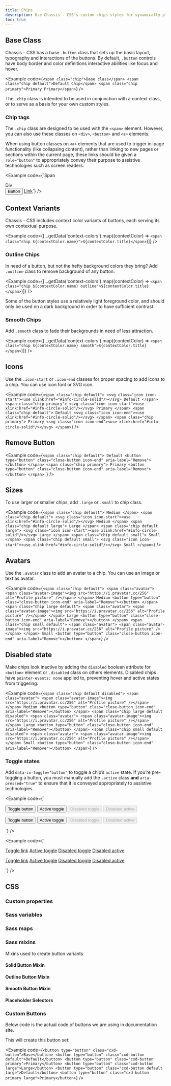 ```yaml
---
title: Chips
description: Use Chassis - CSS's custom chips styles for synamically placed small buttons for tags and more.
toc: true
---
```



<div class="button-examples">

## Base Class

Chassis - CSS has a base `.button` class that sets up the basic layout, typography and interactions of the buttons. By default, `.button` controls have body border and color definitions interactive abilities like focus and hover.

<Example code={`<span class="chip">Base class</span>
<span class="chip default">Default Chip</span>
<span class="chip primary">Primary Primary</span>`} />

The `.chip` class is intended to be used in conjunction with a context class, or to serve as a basis for your own custom styles.

### Chip tags

The `.chip` class are designed to be used with the `<span>` element. However, you can also use these classes on `<div>`, `<button>` and `<a>` elements.

When using button classes on `<a>` elements that are used to trigger in-page functionality (like collapsing content), rather than linking to new pages or sections within the current page, these links should be given a `role="button"` to appropriately convey their purpose to assistive technologies such as screen readers.

<Example code={`<span class="chip primary">Span</span>
<div class="chip primary">Div</div>
<button class="chip primary" type="button">Button</button>
<a class="chip primary" href="http://example.com" role="button">Link</a>`} />

## Context Variants

Chassis - CSS includes context color variants of buttons, each serving its own contextual purpose.

<Example code={[...getData('context-colors').map((contextColor) => `<span class="chip ${contextColor.name}">${contextColor.title}</span>`)]} />

<Callout name="warning-color-assistive-technologies" />

### Outline Chips

In need of a button, but not the hefty background colors they bring? Add `.outline` class to remove background of any button.

<Example code={[...getData('context-colors').map((contextColor) => `<span class="chip ${contextColor.name} outline">${contextColor.title}</span>`)]} />

<Callout>
  Some of the button styles use a relatively light foreground color, and should only be used on a dark background in order to have sufficient contrast.
</Callout>

### Smooth Chips

Add `.smooth` class to fade their backgrounds in need of less attraction.

<Example code={[...getData('context-colors').map((contextColor) => `<span class="chip ${contextColor.name} smooth">${contextColor.title}</span>`)]} />

## Icons

Use the `.icon-start` or `.icon-end` classes for proper spacing to add icons to a chip. You can use icon font or SVG icon.

<Example code={`<span class="chip default">
    <svg class="icon icon-start"><use xlink:href="#info-circle-solid"/></svg>
    Default
  </span>
  <span class="chip primary">
    <svg class="icon icon-start"><use xlink:href="#info-circle-solid"/></svg>
    Primary
  </span>
  <span class="chip default">
    Default
    <svg class="icon icon-end"><use xlink:href="#info-circle-solid"/></svg>
  </span>
  <span class="chip primary">
    Primary
    <svg class="icon icon-end"><use xlink:href="#info-circle-solid"/></svg>
  </span>`} />

## Remove Button

<Example code={`<span class="chip default">
    Default
    <button type="button" class="close-button icon-end" aria-label="Remove"></button>
  </span>
  <span class="chip primary">
    Primary
    <button type="button" class="close-button icon-end" aria-label="Remove"></button>
  </span>
`} />

## Sizes

To use larger or smaller chips, add `.large` or `.small` to chip class.

<Example code={`<span class="chip default">
    Medium
  </span>
  <span class="chip default">
    <svg class="icon icon-start"><use xlink:href="#info-circle-solid"/></svg>
    Medium
  </span>
  <span class="chip default large">
    Large
  </span>
  <span class="chip default large">
    <svg class="icon icon-start"><use xlink:href="#info-circle-solid"/></svg>
    Large
  </span>
  <span class="chip default small">
    Small
  </span>
  <span class="chip default small">
    <svg class="icon icon-start"><use xlink:href="#info-circle-solid"/></svg>
    Small
  </span>`} />

## Avatars

Use the `.avatar` class to add an avatar to a chip. You can use an image or text as avatar.

<Example code={`<span class="chip default">
    <span class="avatar">
      <span class="avatar-image"><img src="https://i.pravatar.cc/256" alt="Profile picture" /></span>
    </span>
    Medium
    <button type="button" class="close-button icon-end" aria-label="Remove"></button>
  </span>
  <span class="chip large default">
    <span class="avatar">
      <span class="avatar-image"><img src="https://i.pravatar.cc/256" alt="Profile picture" /></span>
    </span>
    Large
    <button type="button" class="close-button icon-end" aria-label="Remove"></button>
  </span>
  <span class="chip small default">
    <span class="avatar">
      <span class="avatar-image"><img src="https://i.pravatar.cc/256" alt="Profile picture" /></span>
    </span>
    Small
    <button type="button" class="close-button icon-end" aria-label="Remove"></button>
  </span>`} />

## Disabled state

Make chips look inactive by adding the `disabled` boolean attribute for `<button>` element or `.disabled` class on others elements. Disabled chips have `pointer-events: none` applied to, preventing hover and active states from triggering.

<Example code={`<span class="chip default disabled">
    <span class="avatar">
      <span class="avatar-image"><img src="https://i.pravatar.cc/256" alt="Profile picture" /></span>
    </span>
    Medium
    <button type="button" class="close-button icon-end" aria-label="Remove"></button>
  </span>
  <span class="chip large default disabled">
    <span class="avatar">
      <span class="avatar-image"><img src="https://i.pravatar.cc/256" alt="Profile picture" /></span>
    </span>
    Large
    <button type="button" class="close-button icon-end" aria-label="Remove"></button>
  </span>
  <span class="chip small default disabled">
    <span class="avatar">
      <span class="avatar-image"><img src="https://i.pravatar.cc/256" alt="Profile picture" /></span>
    </span>
    Small
    <button type="button" class="close-button icon-end" aria-label="Remove"></button>
  </span>`} />

### Toggle states

Add `data-cx-toggle="button"` to toggle a chip’s `active` state. If you’re pre-toggling a button, you must manually add the `.active` class **and** `aria-pressed="true"` to ensure that it is conveyed appropriately to assistive technologies.

<Example code={`<p class="d-inline-flex gap-xsmall">
    <button type="button" class="chip default" data-cx-toggle="button" aria-pressed="false">Toggle button</button>
    <button type="button" class="chip default active" data-cx-toggle="button" aria-pressed="true">Active toggle</button>
    <button type="button" class="chip default" disabled data-cx-toggle="button" aria-pressed="false">Disabled toggle</button>
    <button type="button" class="chip default active" disabled data-cx-toggle="button" aria-pressed="true">Disabled active</button>
  </p>
  <p class="d-inline-flex gap-xsmall">
    <button type="button" class="chip primary" data-cx-toggle="button" aria-pressed="false">Toggle button</button>
    <button type="button" class="chip primary active" data-cx-toggle="button" aria-pressed="true">Active toggle</button>
    <button type="button" class="chip primary" disabled data-cx-toggle="button" aria-pressed="false">Disabled toggle</button>
    <button type="button" class="chip primary active" disabled data-cx-toggle="button" aria-pressed="true">Disabled active</button>
  </p>`} />

<Example code={`<p class="d-inline-flex gap-xsmall">
    <a href="#" class="chip default" role="button" data-cx-toggle="button" aria-pressed="false">Toggle link</a>
    <a href="#" class="chip default active" role="button" data-cx-toggle="button" aria-pressed="true">Active toggle</a>
    <a href="#" class="chip default disabled" aria-disabled="true" role="button" data-cx-toggle="button" aria-pressed="false">Disabled toggle</a>
    <a href="#" class="chip default active disabled" aria-disabled="true" role="button" data-cx-toggle="button" aria-pressed="true">Disabled active</a>
  </p>
  <p class="d-inline-flex gap-xsmall">
    <a href="#" class="chip primary" role="button" data-cx-toggle="button" aria-pressed="false">Toggle link</a>
    <a href="#" class="chip primary active" role="button" data-cx-toggle="button" aria-pressed="true">Active toggle</a>
    <a href="#" class="chip primary disabled" aria-disabled="true" role="button" data-cx-toggle="button" aria-pressed="false">Disabled toggle</a>
    <a href="#" class="chip primary active disabled" aria-disabled="true" role="button" data-cx-toggle="button" aria-pressed="true">Disabled active</a>
  </p>`} />


## CSS

<DocsCSS />

### Custom properties

<DocsCSSVars />

### Sass variables

<DocsSASSVars />

<ScssDocs name="button-variables" file="scss/_variables.scss" />

### Sass maps

<ScssDocs  name="button-colors-map" file="scss/maps/_buttons.scss" />

### Sass mixins

Mixins used to create button variants

#### Solid Button Mixin

<ScssDocs  name="solid-button-mixin" file="scss/mixins/_button.scss" />

#### Outline Button Mixin

<ScssDocs  name="outline-button-mixin" file="scss/mixins/_button.scss" />

#### Smooth Button Mixin

<ScssDocs  name="smooth-button-mixin" file="scss/mixins/_button.scss" />

#### Placeholder Selectors

<ScssDocs  name="button-placeholder-selectors" file="scss/placeholders/_button.scss" />

### Custom Buttons

Below code is the actual code of buttons we are using in documentation site.

<ScssDocs  name="cxd-button" file="site/src/scss/_buttons.scss" />

This will create this button set:

<Example code={`<button type="button" class="cxd-button">Base</button>
<button type="button" class="cxd-button default">Default</button>
<button type="button" class="cxd-button primary">Primary</button>
<button type="button" class="cxd-button large">Large</button>
<button type="button" class="cxd-button default large">Default</button>
<button type="button" class="cxd-button primary large">Primary</button>`} />
</div>
